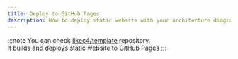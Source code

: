```yaml
---
title: Deploy to GitHub Pages
description: How to deploy static website with your architecture diagrams to GitHub Pages
---
```


:::note
You can check <a href="https://github.com/likec4/template" target='_blank'>likec4/template</a> repository.  
It builds and deploys static website to GitHub Pages
:::
